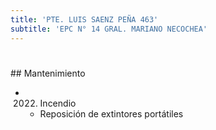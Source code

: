 ```yaml
---
title: 'PTE. LUIS SAENZ PEÑA 463'
subtitle: 'EPC N° 14 GRAL. MARIANO NECOCHEA'
---
```


#


 ## Mantenimiento

*  (2022) Incendio 
    + Reposición de extintores portátiles



